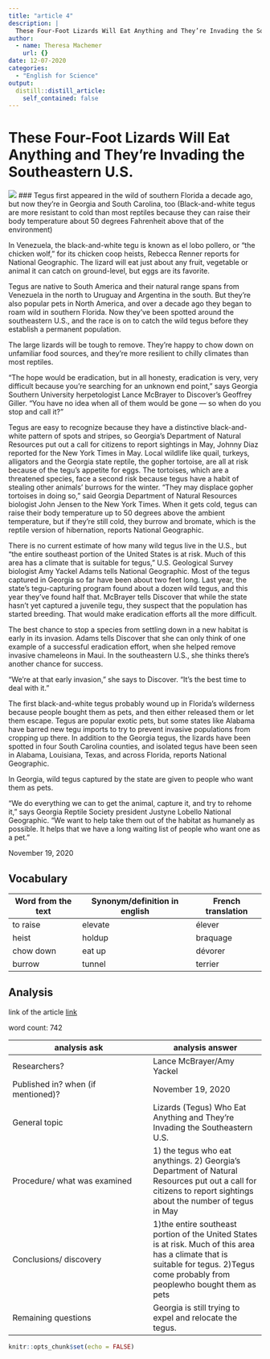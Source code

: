 ```yaml
---
title: "article 4"
description: |
  These Four-Foot Lizards Will Eat Anything and They’re Invading the Southeastern U.S.
author:
  - name: Theresa Machemer
    url: {}
date: 12-07-2020
categories:
  - "English for Science"
output:
  distill::distill_article:
    self_contained: false
---
```


# These Four-Foot Lizards Will Eat Anything and They’re Invading the Southeastern U.S.

![](../image/article 4.jpg)
### Tegus first appeared in the wild of southern Florida a decade ago, but now they’re in Georgia and South Carolina, too
(Black-and-white tegus are more resistant to cold than most reptiles because they can raise their body temperature about 50 degrees Fahrenheit above that of the environment)

In Venezuela, the black-and-white tegu is known as el lobo pollero, or “the chicken wolf,” for its chicken coop heists, Rebecca Renner reports for National Geographic. The lizard will eat just about any fruit, vegetable or animal it can catch on ground-level, but eggs are its favorite.

Tegus are native to South America and their natural range spans from Venezuela in the north to Uruguay and Argentina in the south. But they’re also popular pets in North America, and over a decade ago they began to roam wild in southern Florida. Now they’ve been spotted around the southeastern U.S., and the race is on to catch the wild tegus before they establish a permanent population.

The large lizards will be tough to remove. They’re happy to chow down on unfamiliar food sources, and they’re more resilient to chilly climates than most reptiles.

“The hope would be eradication, but in all honesty, eradication is very, very difficult because you’re searching for an unknown end point,” says Georgia Southern University herpetologist Lance McBrayer to Discover’s Geoffrey Giller. “You have no idea when all of them would be gone — so when do you stop and call it?”

Tegus are easy to recognize because they have a distinctive black-and-white pattern of spots and stripes, so Georgia’s Department of Natural Resources put out a call for citizens to report sightings in May, Johnny Diaz reported for the New York Times in May. Local wildlife like quail, turkeys, alligators and the Georgia state reptile, the gopher tortoise, are all at risk because of the tegu’s appetite for eggs.
The tortoises, which are a threatened species, face a second risk because tegus have a habit of stealing other animals’ burrows for the winter. “They may displace gopher tortoises in doing so,” said Georgia Department of Natural Resources biologist John Jensen to the New York Times.
When it gets cold, tegus can raise their body temperature up to 50 degrees above the ambient temperature, but if they’re still cold, they burrow and bromate, which is the reptile version of hibernation, reports National Geographic.

There is no current estimate of how many wild tegus live in the U.S., but “the entire southeast portion of the United States is at risk. Much of this area has a climate that is suitable for tegus,” U.S. Geological Survey biologist Amy Yackel Adams tells National Geographic.
Most of the tegus captured in Georgia so far have been about two feet long. Last year, the state’s tegu-capturing program found about a dozen wild tegus, and this year they’ve found half that. McBrayer tells Discover that while the state hasn’t yet captured a juvenile tegu, they suspect that the population has started breeding. That would make eradication efforts all the more difficult.

The best chance to stop a species from settling down in a new habitat is early in its invasion. Adams tells Discover that she can only think of one example of a successful eradication effort, when she helped remove invasive chameleons in Maui. In the southeastern U.S., she thinks there’s another chance for success.

“We’re at that early invasion,” she says to Discover. “It’s the best time to deal with it.”

The first black-and-white tegus probably wound up in Florida’s wilderness because people bought them as pets, and then either released them or let them escape. Tegus are popular exotic pets, but some states like Alabama have barred new tegu imports to try to prevent invasive populations from cropping up there. In addition to the Georgia tegus, the lizards have been spotted in four South Carolina counties, and isolated tegus have been seen in Alabama, Louisiana, Texas, and across Florida, reports National Geographic.

In Georgia, wild tegus captured by the state are given to people who want them as pets.

“We do everything we can to get the animal, capture it, and try to rehome it,” says Georgia Reptile Society president Justyne Lobello National Geographic. “We want to help take them out of the habitat as humanely as possible. It helps that we have a long waiting list of people who want one as a pet.”

November 19, 2020

## Vocabulary

 Word from the text | Synonym/definition in english | French translation
------------------- | ------------------------------|-------------------
   to raise       |	               elevate           |	 élever
        heist	    |           holdup              |  braquage
     	   chow down       |            	 eat up           |  dévorer
     	    burrow |      tunnel        |terrier
     	    

## Analysis

link of the article
[link](https://www.smithsonianmag.com/smart-news/these-four-foot-lizards-will-eat-anything-and-theyre-invading-southeastern-us-180976350/?spMailingID=43945578&spJobID=1881605073&spReportId=MTg4MTYwNTA3MwS2&page=2&spUserID=MTA2MTUwMTExMjQ5NAS2)

 word count: 742
 
analysis ask     | analysis answer
---------------- | -------------
Researchers?     | Lance McBrayer/Amy Yackel 
Published in? when (if mentioned)? | November 19, 2020
General topic    | Lizards (Tegus) Who Eat Anything and They’re Invading the Southeastern U.S.
Procedure/ what was examined |1) the tegus who eat anythings. 2) Georgia’s Department of Natural Resources put out a call for citizens to report sightings about the number of tegus in May
Conclusions/ discovery | 1)the entire southeast portion of the United States is at risk. Much of this area has a climate that is suitable for tegus. 2)Tegus come probably from peoplewho bought them as pets
Remaining questions | Georgia is still trying to expel and relocate the tegus.

```r
knitr::opts_chunk$set(echo = FALSE)
```

